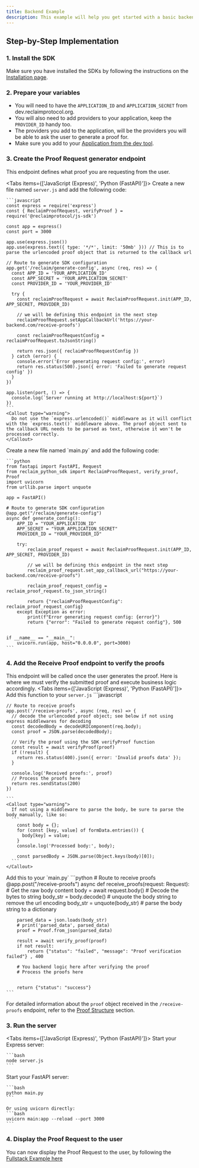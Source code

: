 ```yaml
---
title: Backend Example
description: This example will help you get started with a basic backend implementation to start proof requests and verify proofs.
---
```



## Step-by-Step Implementation

### 1. Install the SDK
Make sure you have installed the SDKs by following the instructions on the [Installation page](./installation).

### 2. Prepare your variables
- You will need to have the `APPLICATION_ID` and `APPLICATION_SECRET` from dev.reclaimprotocol.org.
- You will also need to add providers to your application, keep the `PROVIDER_ID` handy too. 
- The providers you add to the application, will be the providers you will be able to ask the user to generate a proof for.
- Make sure you add to your [Application from the dev tool](https://dev.reclaimprotocol.org/my-applications/).

### 3. Create the Proof Request generator endpoint
This endpoint defines what proof you are requesting from the user.


<Tabs items={['JavaScript (Express)', 'Python (FastAPI)']}>
  <Tab value="JavaScript (Express)">
    Create a new file named `server.js` and add the following code:

    ```javascript
    const express = require('express')
    const { ReclaimProofRequest, verifyProof } = require('@reclaimprotocol/js-sdk')

    const app = express()
    const port = 3000

    app.use(express.json())
    app.use(express.text({ type: '*/*', limit: '50mb' })) // This is to parse the urlencoded proof object that is returned to the callback url

    // Route to generate SDK configuration
    app.get('/reclaim/generate-config', async (req, res) => {
      const APP_ID = 'YOUR_APPLICATION_ID' 
      const APP_SECRET = 'YOUR_APPLICATION_SECRET'
      const PROVIDER_ID = 'YOUR_PROVIDER_ID' 

      try {
        const reclaimProofRequest = await ReclaimProofRequest.init(APP_ID, APP_SECRET, PROVIDER_ID)
        
        // we will be defining this endpoint in the next step
        reclaimProofRequest.setAppCallbackUrl('https://your-backend.com/receive-proofs')
        
        const reclaimProofRequestConfig = reclaimProofRequest.toJsonString()

        return res.json({ reclaimProofRequestConfig })
      } catch (error) {
        console.error('Error generating request config:', error)
        return res.status(500).json({ error: 'Failed to generate request config' })
      }
    })

    app.listen(port, () => {
      console.log(`Server running at http://localhost:${port}`)
    })
    ```
    <Callout type="warning">
      Do not use the `express.urlencoded()` middleware as it will conflict with the `express.text()` middleware above. The proof object sent to the callback URL needs to be parsed as text, otherwise it won't be processed correctly.
    </Callout>

    


  </Tab>
  <Tab value="Python (FastAPI)">
    Create a new file named `main.py` and add the following code:

    ```python
    from fastapi import FastAPI, Request
    from reclaim_python_sdk import ReclaimProofRequest, verify_proof, Proof
    import uvicorn
    from urllib.parse import unquote

    app = FastAPI()

    # Route to generate SDK configuration
    @app.get("/reclaim/generate-config")
    async def generate_config():
        APP_ID = "YOUR_APPLICATION_ID"
        APP_SECRET = "YOUR_APPLICATION_SECRET"
        PROVIDER_ID = "YOUR_PROVIDER_ID"

        try:
            reclaim_proof_request = await ReclaimProofRequest.init(APP_ID, APP_SECRET, PROVIDER_ID)
            
            // we will be defining this endpoint in the next step
            reclaim_proof_request.set_app_callback_url("https://your-backend.com/receive-proofs")
            
            reclaim_proof_request_config = reclaim_proof_request.to_json_string()

            return {"reclaimProofRequestConfig": reclaim_proof_request_config}
        except Exception as error:
            print(f"Error generating request config: {error}")
            return {"error": "Failed to generate request config"}, 500


    if __name__ == "__main__":
        uvicorn.run(app, host="0.0.0.0", port=3000)
    ```

  </Tab>
</Tabs>


### 4. Add the Receive Proof endpoint to verify the proofs
This endpoint will be called once the user generates the proof. Here is where we must verify the submitted proof and execute business logic accordingly.
<Tabs items={['JavaScript (Express)', 'Python (FastAPI)']}>
  <Tab value="JavaScript (Express)">
    Add this function to your `server.js`
    ```javascript

    // Route to receive proofs
    app.post('/receive-proofs', async (req, res) => {
      // decode the urlencoded proof object; see below if not using express middlewares for decoding
      const decodedBody = decodeURIComponent(req.body);
      const proof = JSON.parse(decodedBody);

      // Verify the proof using the SDK verifyProof function
      const result = await verifyProof(proof)
      if (!result) {
        return res.status(400).json({ error: 'Invalid proofs data' });
      }

      console.log('Received proofs:', proof)
      // Process the proofs here
      return res.sendStatus(200)
    })

    ```
    <Callout type="warning">
      If not using a middleware to parse the body, be sure to parse the body manually, like so: 
      ```
        const body = {};
        for (const [key, value] of formData.entries()) {
          body[key] = value;
        }
        console.log('Processed body:', body);

        const parsedBody = JSON.parse(Object.keys(body)[0]);
      ```
    </Callout>

  </Tab>
  <Tab value="Python (FastAPI)">
    Add this to your `main.py`
    ```python
    # Route to receive proofs
    @app.post("/receive-proofs")
    async def receive_proofs(request: Request):
       # Get the raw body content
        body = await request.body()
        # Decode the bytes to string
        body_str = body.decode()
        # unquote the body string to remove the url encoding
        body_str = unquote(body_str)
        # parse the body string to a dictionary

        parsed_data = json.loads(body_str)
        # print('parsed_data', parsed_data)
        proof = Proof.from_json(parsed_data)

        result = await verify_proof(proof)
        if not result:
            return {"status": "failed", "message": "Proof verification failed"} , 400

        # You backend logic here after verifying the proof
        # Process the proofs here


        return {"status": "success"}
    ```
  </Tab>
</Tabs>

For detailed information about the `proof` object received in the `/receive-proofs` endpoint, refer to the [Proof Structure](../advance-options/advance-options#understanding-the-proof-structure) section.

### 3. Run the server

<Tabs items={['JavaScript (Express)', 'Python (FastAPI)']}>
  <Tab value="JavaScript (Express)">
    Start your Express server:

    ```bash
    node server.js
    ```
  </Tab>
  <Tab value="Python (FastAPI)">
    Start your FastAPI server:

    ```bash
    python main.py
    ```
    
    Or using uvicorn directly:
    ```bash
    uvicorn main:app --reload --port 3000
    ```
  </Tab>
</Tabs>

### 4. Display the Proof Request to the user
You can now display the Proof Request to the user, by following the [Fullstack Example here](/js/fullstack-example#2-frontend-implementation)


